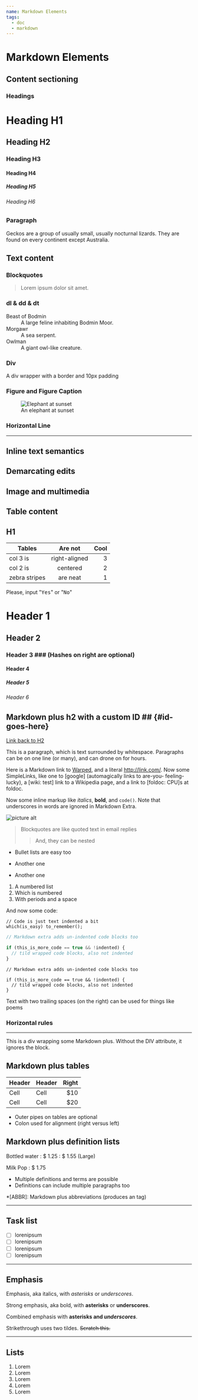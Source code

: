 ```yaml
---
name: Markdown Elements
tags:
  - doc
  - markdown
---
```



<div class="wrapper">


# Markdown Elements

## Content sectioning

### Headings

# Heading H1

## Heading H2

### Heading H3

#### Heading H4

##### Heading H5

###### Heading H6

### Paragraph

Geckos are a group of usually small, usually nocturnal lizards. They are found on every continent except Australia.

## Text content

### Blockquotes

> Lorem ipsum dolor sit amet.

### dl & dd & dt

<dl>
<dt>Beast of Bodmin</dt>
<dd>A large feline inhabiting Bodmin Moor.</dd>


<dt>Morgawr</dt>
<dd>A sea serpent.</dd>

<dt>Owlman</dt>
<dd>A giant owl-like creature.</dd>

</dl>


### Div

<div style={{ border: 'solid 1px red', padding: '10px' }}>
  <p>A div wrapper with a border and 10px padding</p>
</div>

### Figure and Figure Caption

<figure>
  <img
    width={200}
    src="https://interactive-examples.mdn.mozilla.net/media/cc0-images/elephant-660-480.jpg"
    alt="Elephant at sunset"
  ></img>
  <figcaption>An elephant at sunset</figcaption>
</figure>

### Horizontal Line

<hr />

## Inline text semantics

## Demarcating edits

## Image and multimedia

## Table content

## H1

| Tables        |    Are not    | Cool |
| ------------- | :-----------: | ---: |
| col 3 is      | right-aligned |    3 |
| col 2 is      |   centered    |    2 |
| zebra stripes |   are neat    |    1 |

Please, input "<kbd>Yes</kbd>" or "<kbd>No</kbd>"

# Header 1

## Header 2

### Header 3 ### (Hashes on right are optional)

#### Header 4

##### Header 5

###### Header 6

## Markdown plus h2 with a custom ID ## {#id-goes-here}

[Link back to H2](#id-goes-here)

This is a paragraph, which is text surrounded by whitespace. Paragraphs can be on one
line (or many), and can drone on for hours.

Here is a Markdown link to [Warped](https://warpedvisions.org), and a literal <http://link.com/>.
Now some SimpleLinks, like one to [google] (automagically links to are-you-
feeling-lucky), a [wiki: test] link to a Wikipedia page, and a link to
[foldoc: CPU]s at foldoc.

Now some inline markup like _italics_, **bold**, and `code()`. Note that underscores in
words are ignored in Markdown Extra.

![picture alt](/images/photo.jpeg 'Title is optional')

> Blockquotes are like quoted text in email replies
>
> > And, they can be nested

- Bullet lists are easy too

* Another one

- Another one

1. A numbered list
2. Which is numbered
3. With periods and a space

And now some code:

    // Code is just text indented a bit
    which(is_easy) to_remember();

```js
// Markdown extra adds un-indented code blocks too

if (this_is_more_code == true && !indented) {
  // tild wrapped code blocks, also not indented
}
```

```tsx
// Markdown extra adds un-indented code blocks too

if (this_is_more_code == true && !indented) {
  // tild wrapped code blocks, also not indented
}
```

Text with
two trailing spaces
(on the right)
can be used
for things like poems

### Horizontal rules

---

<div class="custom-class" markdown="1">
  This is a div wrapping some Markdown plus. Without the DIV attribute, it ignores the block.
</div>

## Markdown plus tables

| Header | Header | Right |
| ------ | ------ | ----: |
| Cell   | Cell   |  \$10 |
| Cell   | Cell   |  \$20 |

- Outer pipes on tables are optional
- Colon used for alignment (right versus left)

## Markdown plus definition lists

Bottled water
: $ 1.25
: $ 1.55 (Large)

Milk
Pop
: \$ 1.75

- Multiple definitions and terms are possible
- Definitions can include multiple paragraphs too

\*[ABBR]: Markdown plus abbreviations (produces an <abbr/> tag)

---

## Task list

- [ ] lorenipsum
- [ ] lorenipsum
- [ ] lorenipsum
- [ ] lorenipsum

---

## Emphasis

Emphasis, aka italics, with _asterisks_ or _underscores_.

Strong emphasis, aka bold, with **asterisks** or **underscores**.

Combined emphasis with **asterisks and _underscores_**.

Strikethrough uses two tildes. ~~Scratch this.~~

---

## Lists

1. Lorem
2. Lorem
3. Lorem
4. Lorem
5. Lorem

</div>

